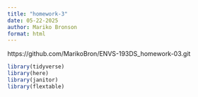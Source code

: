 ```yaml
---
title: "homework-3"
date: 05-22-2025
author: Mariko Bronson
format: html
---
```


https://github.com/MarikoBron/ENVS-193DS_homework-03.git

```r
library(tidyverse)
library(here)
library(janitor)
library(flextable)
```

